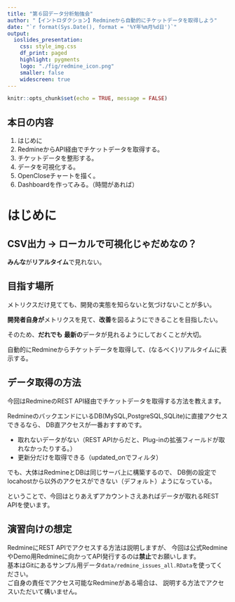 ---
title: "第６回データ分析勉強会"
author: "【イントロダクション】Redmineから自動的にチケットデータを取得しよう"
date: "`r format(Sys.Date(), format = '%Y年%m月%d日')`"
output:
  ioslides_presentation:
    css: style_img.css
    df_print: paged
    highlight: pygments
    logo: "./fig/redmine_icon.png"
    smaller: false
    widescreen: true
---

```{r setup, include=FALSE}
knitr::opts_chunk$set(echo = TRUE, message = FALSE)
```


## 本日の内容
1. はじめに
1. RedmineからAPI経由でチケットデータを取得する。
1. チケットデータを整形する。
1. データを可視化する。
1. OpenCloseチャートを描く。
1. Dashboardを作ってみる。（時間があれば）

# はじめに

## CSV出力 -> ローカルで可視化じゃだめなの？

**みんな**が**リアルタイム**で見れない。

## 目指す場所

メトリクスだけ見てても、開発の実態を知らないと気づけないことが多い。

**開発者自身が**メトリクスを見て、**改善**を図るようにできることを目指したい。

そのため、**だれでも** **最新の**データが見れるようにしておくことが大切。

自動的にRedmineからチケットデータを取得して、(なるべく)リアルタイムに表示する。

## データ取得の方法
今回はRedmineのREST API経由でチケットデータを取得する方法を教えます。

RedmineのバックエンドにいるDB(MySQL,PostgreSQL,SQLite)に直接アクセスできるなら、
DB直アクセスが一番おすすめです。

* 取れないデータがない（REST APIからだと、Plug-inの拡張フィールドが取れなかったりする。）
* 更新分だけを取得できる（updated_onでフィルタ）

でも、大体はRedmineとDBは同じサーバ上に構築するので、
DB側の設定でlocahostから以外のアクセスができない（デフォルト）ようになっている。

ということで、今回はとりあえずアカウントさえあればデータが取れるREST APIを使います。

## 演習向けの想定
RedmineにREST APIでアクセスする方法は説明しますが、
今回は公式RedmineやDemo用Redmineに向かってAPI発行するのは**禁止**でお願いします。  
基本はGitにあるサンプル用データ`data/redmine_issues_all.RData`を使ってください。  
ご自身の責任でアクセス可能なRedmineがある場合は、
説明する方法でアクセスいただいて構いません。
